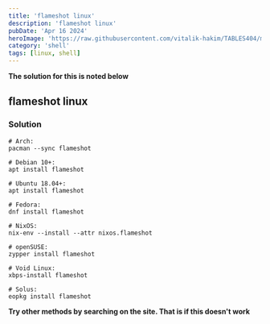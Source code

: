 ```yaml
---
title: 'flameshot linux'
description: 'flameshot linux'
pubDate: 'Apr 16 2024'
heroImage: 'https://raw.githubusercontent.com/vitalik-hakim/TABLES404/main/error_b/SHELL.jpg'
category: 'shell'
tags: [linux, shell]
---
```


**The solution for this is noted below**

## flameshot linux

### Solution

```shell
# Arch:
pacman --sync flameshot

# Debian 10+:
apt install flameshot

# Ubuntu 18.04+:
apt install flameshot

# Fedora:
dnf install flameshot

# NixOS:
nix-env --install --attr nixos.flameshot

# openSUSE:
zypper install flameshot

# Void Linux:
xbps-install flameshot

# Solus:
eopkg install flameshot
```

**Try other methods by searching on the site. That is if this doesn't work**
